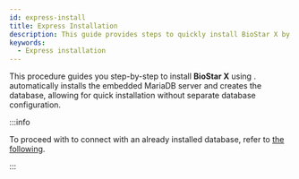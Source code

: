 ```yaml
---
id: express-install
title: Express Installation
description: This guide provides steps to quickly install BioStar X by automatically creating the embedded MariaDB server and database.
keywords:
  - Express installation
---
```


This procedure guides you step-by-step to install **BioStar X** using <Cmd code='biostar2.install.expressInstall' className='bold' />. <Cmd code='biostar2.install.expressInstall' className='bold' /> automatically installs the embedded MariaDB server and creates the database, allowing for quick installation without separate database configuration.

:::info

To proceed with <Cmd code='biostar2.install.customInstall' className='bold' /> to connect with an already installed database, refer to [the following](custom-install).

:::


<InstallStep />


<InstallNotes />
